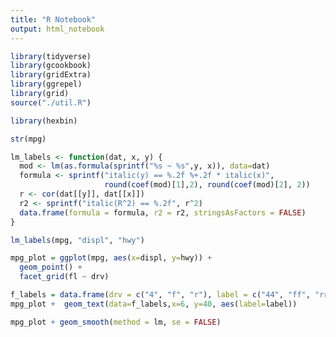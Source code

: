 ```yaml
---
title: "R Notebook"
output: html_notebook
---
```


```r
library(tidyverse)
library(gcookbook)
library(gridExtra)
library(ggrepel)
library(grid)
source("./util.R")

library(hexbin)
```

```r
str(mpg)
```

```r
lm_labels <- function(dat, x, y) {
  mod <- lm(as.formula(sprintf("%s ~ %s",y, x)), data=dat)
  formula <- sprintf("italic(y) == %.2f %+.2f * italic(x)", 
                     round(coef(mod)[1],2), round(coef(mod)[2], 2))
  r <- cor(dat[[y]], dat[[x]])
  r2 <- sprintf("italic(R^2) == %.2f", r^2)
  data.frame(formula = formula, r2 = r2, stringsAsFactors = FALSE)
}
```


```r
lm_labels(mpg, "displ", "hwy")
```
```r
mpg_plot = ggplot(mpg, aes(x=displ, y=hwy)) +
  geom_point() +
  facet_grid(fl ~ drv)
```


```r
f_labels = data.frame(drv = c("4", "f", "r"), label = c("44", "ff", "rr"))
mpg_plot +  geom_text(data=f_labels,x=6, y=40, aes(label=label))
```


```r
mpg_plot + geom_smooth(method = lm, se = FALSE)
```

